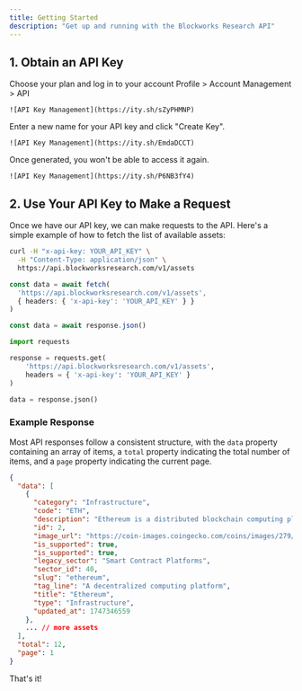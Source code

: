 ```yaml
---
title: Getting Started
description: "Get up and running with the Blockworks Research API"
---
```


## 1. Obtain an API Key

<Accordion title="Complete Walkthrough">
<Steps>
  <Step title="Sign Up for a Blockworks Research Account">
    <Card title="Log in to your account"
      icon="key"
      href="https://www.blockworksresearch.com/#pricing"
    >
      Choose your plan and log in to your account
    </Card>
  </Step>
  <Step title="Navigate to the API Key Management page">
    Profile > Account Management > API

    ![API Key Management](https://ity.sh/sZyPHMNP)
  </Step>
  <Step title="Create a New API Key">
    Enter a new name for your API key and click "Create Key".

    ![API Key Management](https://ity.sh/EmdaDCCT)
  </Step>
  <Step title="Save It Somewhere Safe">
    Once generated, you won't be able to access it again.

    ![API Key Management](https://ity.sh/P6NB3fY4)
  </Step>
</Steps>
</Accordion>

## 2. Use Your API Key to Make a Request

Once we have our API key, we can make requests to the API.  Here's a simple example of how to fetch the list of available assets:

<CodeGroup>

```bash cURL
curl -H "x-api-key: YOUR_API_KEY" \
  -H "Content-Type: application/json" \
  https://api.blockworksresearch.com/v1/assets
```

```typescript TypeScript
const data = await fetch(
  'https://api.blockworksresearch.com/v1/assets',
  { headers: { 'x-api-key': 'YOUR_API_KEY' } }
)

const data = await response.json()
```

```python Python
import requests

response = requests.get(
    'https://api.blockworksresearch.com/v1/assets',
    headers = { 'x-api-key': 'YOUR_API_KEY' }
)

data = response.json()
```

</CodeGroup>

### Example Response

Most API responses follow a consistent structure, with the `data` property containing an array of items,
a `total` property indicating the total number of items,
and a `page` property indicating the current page.

```json
{
  "data": [
    {
      "category": "Infrastructure",
      "code": "ETH",
      "description": "Ethereum is a distributed blockchain computing platform for smart...",
      "id": 2,
      "image_url": "https://coin-images.coingecko.com/coins/images/279/large/ethereum.png?1696501628",
      "is_supported": true,
      "is_supported": true,
      "legacy_sector": "Smart Contract Platforms",
      "sector_id": 40,
      "slug": "ethereum",
      "tag_line": "A decentralized computing platform",
      "title": "Ethereum",
      "type": "Infrastructure",
      "updated_at": 1747346559
    },
    ... // more assets
  ],
  "total": 12,
  "page": 1
}
```

That's it!